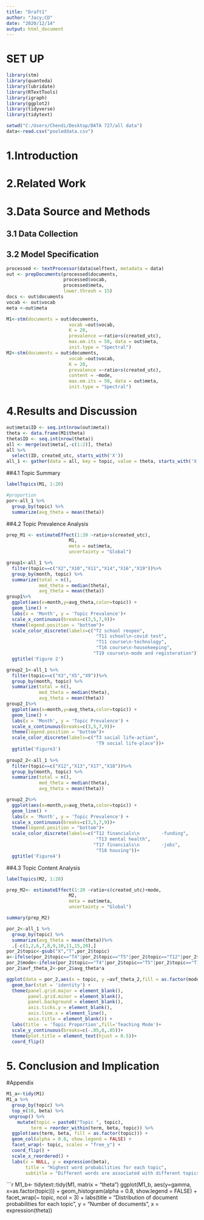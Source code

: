---
title: "Draft1"
author: "Jacy;CD"
date: "2020/12/14"
output: html_document
---
# SET UP
```{r packages}
library(stm)
library(quanteda)
library(lubridate)
library(RTextTools)
library(igraph)
library(ggplot2)
library(tidyverse)
library(tidytext)

```
```{r load files}
setwd("C:/Users/Chendi/Desktop/DATA 727/all data")
data<-read.csv("pooleddata.csv")
```
# 1.Introduction
# 2.Related Work
# 3.Data Source and Methods
## 3.1 Data Collection
## 3.2 Model Specification
```{r Data preparing}
processed <- textProcessor(data$selftext, metadata = data)
out <- prepDocuments(processed$documents,
                     processed$vocab,
                     processed$meta, 
                     lower.thresh = 15)
docs <- out$documents
vocab <- out$vocab
meta <-out$meta
```

```{r Models}
M1<-stm(documents = out$documents, 
                       vocab =out$vocab,
                       K = 20,
                       prevalence =~ratio+s(created_utc),
                       max.em.its = 50, data = out$meta,
                       init.type = "Spectral")
M2<-stm(documents = out$documents, 
                       vocab =out$vocab,
                       K = 20,
                       prevalence =~ratio+s(created_utc),
                       content = ~mode,
                       max.em.its = 50, data = out$meta,
                       init.type = "Spectral")

```
# 4.Results and Discussion
```{r prepare}
out$meta$ID <- seq.int(nrow(out$meta))
theta <- data.frame(M1$theta)
theta$ID <- seq.int(nrow(theta))
all <- merge(out$meta[,-c(1:2)], theta)
all %>% 
  select(ID, created_utc, starts_with('X'))
all_1 <- gather(data = all, key = topic, value = theta, starts_with('X'), factor_key=TRUE)

```
##4.1 Topic Summary
```{r Table3 topic summary}
labelTopics(M1, 1:20)

#proportion
por<-all_1 %>% 
  group_by(topic) %>% 
  summarize(avg_theta = mean(theta))
```
##4.2 Topic Prevalence Analysis
```{r preparing}
prep_M1 <- estimateEffect(1:20 ~ratio+s(created_utc), 
                       M1,
                       meta = out$meta, 
                       uncertainty = "Global")
```







```{r Figure2 }
group1<-all_1 %>% 
  filter(topic==c("X2","X10","X11","X14","X16","X19"))%>%
  group_by(month, topic) %>% 
  summarize(total = n(),
            med_theta = median(theta),
            avg_theta = mean(theta))
group1%>% 
  ggplot(aes(x=month,y=avg_theta,color=topic)) +
  geom_line() +
  labs(x = 'Month', y = 'Topic Prevalence')+
  scale_x_continuous(breaks=c(3,5,7,9))+
  theme(legend.position = "bottom")+
  scale_color_discrete(labels=c("T2 school reopen",                                               "T10 course communication", 
                                 "T11 school\n-covid test",
                                 "T11 course\n-technology",
                                 "T16 course\n-housekeeping",
                                "T19 course\n-mode and registeration"))+
  ggtitle('Figure 2')

```

```{r Figure3-4 }

group2_1<-all_1 %>% 
  filter(topic==c("X3","X5","X9"))%>%
  group_by(month, topic) %>% 
  summarize(total = n(),
            med_theta = median(theta),
            avg_theta = mean(theta))
group2_1%>% 
  ggplot(aes(x=month,y=avg_theta,color=topic)) +
  geom_line() +
  labs(x = 'Month', y = 'Topic Prevalence') +
  scale_x_continuous(breaks=c(3,5,7,9))+
  theme(legend.position = "bottom")+
  scale_color_discrete(labels=c("T3 social life-action",                                          "T5 social life-covid", 
                                 "T9 social life-place"))+
  ggtitle('Figure3')
 
group2_2<-all_1 %>% 
  filter(topic==c("X12","X13","X17","X18"))%>%
  group_by(month, topic) %>% 
  summarize(total = n(),
            med_theta = median(theta),
            avg_theta = mean(theta))

group2_2%>% 
  ggplot(aes(x=month,y=avg_theta,color=topic)) +
  geom_line() +
  labs(x = 'Month', y = 'Topic Prevalence') +
  scale_x_continuous(breaks=c(3,5,7,9))+
  theme(legend.position = "bottom")+
  scale_color_discrete(labels=c("T12 financials\n        -funding",
                                 "T13 mental health",
                                "T17 financials\n        -jobs",
                                 "T18 housing"))+
  ggtitle('Figure4')

```

##4.3 Topic Content Analysis 
```{r topics}
labelTopics(M2, 1:20)
```

```{r}
prep_M2<- estimateEffect(1:20 ~ratio+s(created_utc)+mode, 
                       M2,
                       meta = out$meta, 
                       uncertainty = "Global")

summary(prep_M2)
```

```{r Table5 }
por_2<-all_1 %>% 
  group_by(topic) %>% 
  summarize(avg_theta = mean(theta))%>%
  .[-c(1,2,6,7,8,9,10,11,15,20),]
por_2$topic<-gsub("X","T",por_2$topic)
a<-ifelse(por_2$topic=="T4"|por_2$topic=="T5"|por_2$topic=="T12"|por_2$topic=="T14"|por_2$topic=="T19",-1,1)
por_2$mode<-ifelse(por_2$topic=="T4"|por_2$topic=="T5"|por_2$topic=="T12"|por_2$topic=="T14"|por_2$topic=="T19","Remote","Hybrid")
por_2$avf_theta_2<-por_2$avg_theta*a

ggplot(data = por_2,aes(x = topic, y =avf_theta_2,fill = as.factor(mode))) + 
  geom_bar(stat = 'identity') +
  theme(panel.grid.major = element_blank(), 
        panel.grid.minor = element_blank(),
        panel.background = element_blank(),
        axis.ticks.y = element_blank(),
        axis.line.x = element_line(),
        axis.title = element_blank()) +
  labs(title  = 'Topic Proportion',fill='Teaching Mode')+
  scale_y_continuous(breaks=c(-.05,0,.05))+
  theme(plot.title = element_text(hjust = 0.5))+
  coord_flip()

```
# 5. Conclusion and Implication

#Appendix

```{r Figure 1 fig.height = 10, fig.width =10}
M1_a<-tidy(M1)
M1_a %>%
  group_by(topic) %>%
  top_n(10, beta) %>%
 ungroup() %>%
    mutate(topic = paste0("Topic ", topic),
         term = reorder_within(term, beta, topic)) %>%
  ggplot(aes(term, beta, fill = as.factor(topic))) +
  geom_col(alpha = 0.8, show.legend = FALSE) +
  facet_wrap(~ topic, scales = "free_y") +
  coord_flip() +
  scale_x_reordered() +
  labs(x = NULL, y = expression(beta),
       title = "Highest word probabilities for each topic",
       subtitle = "Different words are associated with different topics")

```

```{r Figure 2 fig.height = 10, fig.width =10}

M1_b<- tidytext::tidy(M1, matrix = "theta")
ggplot(M1_b, aes(y=gamma, x=as.factor(topic))) +
  geom_histogram(alpha = 0.8, show.legend = FALSE) +
  facet_wrap(~ topic, ncol = 3) +
  labs(title = "Distribution of document probabilities for each topic",
       y = "Number of documents", x = expression(theta))
